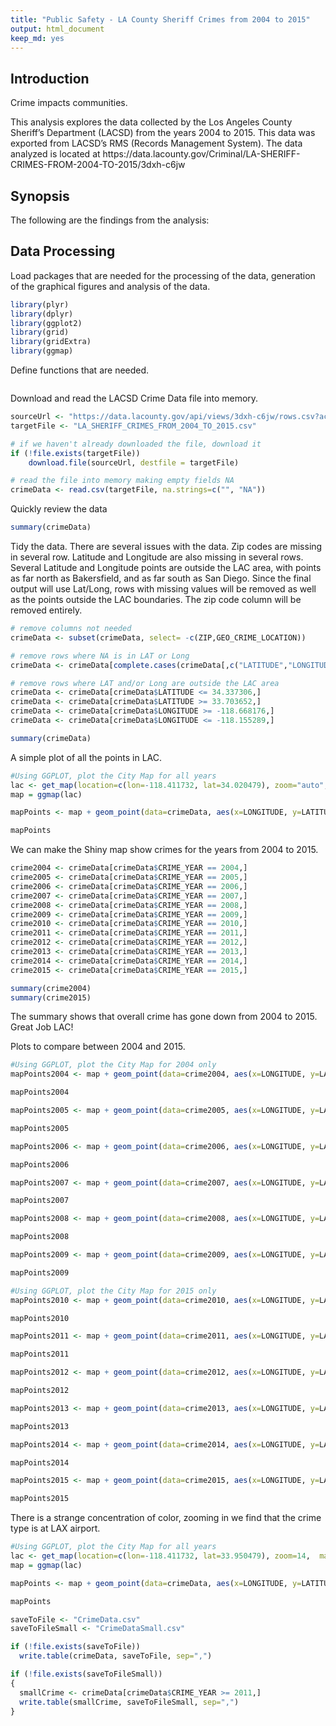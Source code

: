 ```yaml
---
title: "Public Safety - LA County Sheriff Crimes from 2004 to 2015"
output: html_document
keep_md: yes
---
```


## Introduction
Crime impacts communities.

This analysis explores the data collected by the Los Angeles County
Sheriff's Department (LACSD) from the years 2004 to 2015.  This data was
exported from LACSD's RMS (Records Management System).  The data analyzed
is located at https://data.lacounty.gov/Criminal/LA-SHERIFF-CRIMES-FROM-2004-TO-2015/3dxh-c6jw

## Synopsis
The following are the findings from the analysis:


## Data Processing

Load packages that are needed for the processing of the data, generation of the
graphical figures and analysis of the data.

```r
library(plyr)
library(dplyr)
library(ggplot2)
library(grid)
library(gridExtra)
library(ggmap)
```

Define functions that are needed.

```r

```


Download and read the LACSD Crime Data file into memory.

```r
sourceUrl <- "https://data.lacounty.gov/api/views/3dxh-c6jw/rows.csv?accessType=DOWNLOAD"
targetFile <- "LA_SHERIFF_CRIMES_FROM_2004_TO_2015.csv"

# if we haven't already downloaded the file, download it
if (!file.exists(targetFile))
    download.file(sourceUrl, destfile = targetFile)

# read the file into memory making empty fields NA
crimeData <- read.csv(targetFile, na.strings=c("", "NA"))
```

Quickly review the data
```r
summary(crimeData)

```



Tidy the data.  There are several issues with the data.  Zip codes are missing in several row.  Latitude and Longitude are also missing in several rows. Several Latitude and Longitude points are outside the LAC area, with points as far north as Bakersfield, and as far south as San Diego.  Since the final output will use Lat/Long, rows with missing values will be removed as well as the points outside the LAC boundaries.  The zip code column will be removed entirely.

```r
# remove columns not needed
crimeData <- subset(crimeData, select= -c(ZIP,GEO_CRIME_LOCATION))

# remove rows where NA is in LAT or Long
crimeData <- crimeData[complete.cases(crimeData[,c("LATITUDE","LONGITUDE")]),] 

# remove rows where LAT and/or Long are outside the LAC area
crimeData <- crimeData[crimeData$LATITUDE <= 34.337306,]
crimeData <- crimeData[crimeData$LATITUDE >= 33.703652,]
crimeData <- crimeData[crimeData$LONGITUDE >= -118.668176,]
crimeData <- crimeData[crimeData$LONGITUDE <= -118.155289,]

summary(crimeData)
```

A simple plot of all the points in LAC.

```r
#Using GGPLOT, plot the City Map for all years
lac <- get_map(location=c(lon=-118.411732, lat=34.020479), zoom="auto",  maptype="roadmap") 
map = ggmap(lac)

mapPoints <- map + geom_point(data=crimeData, aes(x=LONGITUDE, y=LATITUDE, colour=factor(CRIME_CATEGORY_DESCRIPTION)), alpha=.5, size=1) + theme(legend.position = "none")

mapPoints
```

We can make the Shiny map show crimes for the years from 2004 to 2015.

```r
crime2004 <- crimeData[crimeData$CRIME_YEAR == 2004,]
crime2005 <- crimeData[crimeData$CRIME_YEAR == 2005,]
crime2006 <- crimeData[crimeData$CRIME_YEAR == 2006,]
crime2007 <- crimeData[crimeData$CRIME_YEAR == 2007,]
crime2008 <- crimeData[crimeData$CRIME_YEAR == 2008,]
crime2009 <- crimeData[crimeData$CRIME_YEAR == 2009,]
crime2010 <- crimeData[crimeData$CRIME_YEAR == 2010,]
crime2011 <- crimeData[crimeData$CRIME_YEAR == 2011,]
crime2012 <- crimeData[crimeData$CRIME_YEAR == 2012,]
crime2013 <- crimeData[crimeData$CRIME_YEAR == 2013,]
crime2014 <- crimeData[crimeData$CRIME_YEAR == 2014,]
crime2015 <- crimeData[crimeData$CRIME_YEAR == 2015,]

summary(crime2004)
summary(crime2015)
```

The summary shows that overall crime has gone down from 2004 to 2015.  Great Job LAC!

Plots to compare between 2004 and 2015.

```r
#Using GGPLOT, plot the City Map for 2004 only
mapPoints2004 <- map + geom_point(data=crime2004, aes(x=LONGITUDE, y=LATITUDE, colour=factor(CRIME_CATEGORY_DESCRIPTION)), alpha=.5, size=1) + theme(legend.position = "none")

mapPoints2004

mapPoints2005 <- map + geom_point(data=crime2005, aes(x=LONGITUDE, y=LATITUDE, colour=factor(CRIME_CATEGORY_DESCRIPTION)), alpha=.5, size=1) + theme(legend.position = "none")

mapPoints2005

mapPoints2006 <- map + geom_point(data=crime2006, aes(x=LONGITUDE, y=LATITUDE, colour=factor(CRIME_CATEGORY_DESCRIPTION)), alpha=.5, size=1) + theme(legend.position = "none")

mapPoints2006

mapPoints2007 <- map + geom_point(data=crime2007, aes(x=LONGITUDE, y=LATITUDE, colour=factor(CRIME_CATEGORY_DESCRIPTION)), alpha=.5, size=1) + theme(legend.position = "none")

mapPoints2007

mapPoints2008 <- map + geom_point(data=crime2008, aes(x=LONGITUDE, y=LATITUDE, colour=factor(CRIME_CATEGORY_DESCRIPTION)), alpha=.5, size=1) + theme(legend.position = "none")

mapPoints2008

mapPoints2009 <- map + geom_point(data=crime2009, aes(x=LONGITUDE, y=LATITUDE, colour=factor(CRIME_CATEGORY_DESCRIPTION)), alpha=.5, size=1) + theme(legend.position = "none")

mapPoints2009
```

```r
#Using GGPLOT, plot the City Map for 2015 only
mapPoints2010 <- map + geom_point(data=crime2010, aes(x=LONGITUDE, y=LATITUDE, colour=factor(CRIME_CATEGORY_DESCRIPTION)), alpha=.5, size=1) + theme(legend.position = "none")

mapPoints2010

mapPoints2011 <- map + geom_point(data=crime2011, aes(x=LONGITUDE, y=LATITUDE, colour=factor(CRIME_CATEGORY_DESCRIPTION)), alpha=.5, size=1) + theme(legend.position = "none")

mapPoints2011

mapPoints2012 <- map + geom_point(data=crime2012, aes(x=LONGITUDE, y=LATITUDE, colour=factor(CRIME_CATEGORY_DESCRIPTION)), alpha=.5, size=1) + theme(legend.position = "none")

mapPoints2012

mapPoints2013 <- map + geom_point(data=crime2013, aes(x=LONGITUDE, y=LATITUDE, colour=factor(CRIME_CATEGORY_DESCRIPTION)), alpha=.5, size=1) + theme(legend.position = "none")

mapPoints2013

mapPoints2014 <- map + geom_point(data=crime2014, aes(x=LONGITUDE, y=LATITUDE, colour=factor(CRIME_CATEGORY_DESCRIPTION)), alpha=.5, size=1) + theme(legend.position = "none")

mapPoints2014

mapPoints2015 <- map + geom_point(data=crime2015, aes(x=LONGITUDE, y=LATITUDE, colour=factor(CRIME_CATEGORY_DESCRIPTION)), alpha=.5, size=1) + theme(legend.position = "none")

mapPoints2015
```

There is a strange concentration of color, zooming in we find that the crime type is at LAX airport.

```r
#Using GGPLOT, plot the City Map for all years
lac <- get_map(location=c(lon=-118.411732, lat=33.950479), zoom=14,  maptype="roadmap") 
map = ggmap(lac)

mapPoints <- map + geom_point(data=crimeData, aes(x=LONGITUDE, y=LATITUDE, colour=factor(CRIME_CATEGORY_DESCRIPTION)), alpha=.5, size=1) + theme(legend.position = "none")

mapPoints
```

```r
saveToFile <- "CrimeData.csv"
saveToFileSmall <- "CrimeDataSmall.csv"

if (!file.exists(saveToFile))
  write.table(crimeData, saveToFile, sep=",")

if (!file.exists(saveToFileSmall))
{
  smallCrime <- crimeData[crimeData$CRIME_YEAR >= 2011,]
  write.table(smallCrime, saveToFileSmall, sep=",")
}
```
